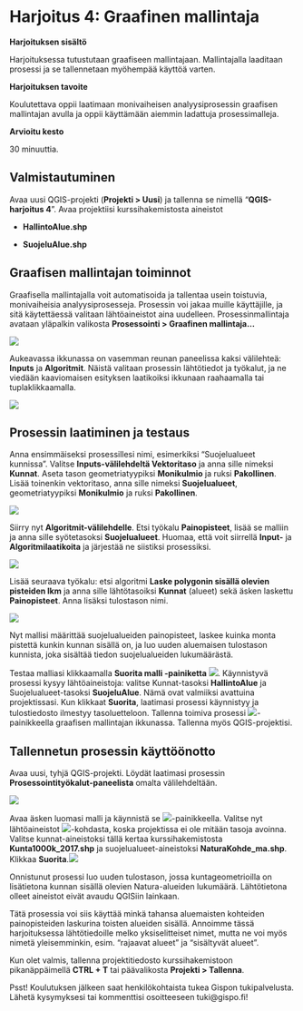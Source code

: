 # Harjoitus 4: Graafinen mallintaja

**Harjoituksen sisältö**

Harjoituksessa tutustutaan graafiseen mallintajaan. Mallintajalla laaditaan prosessi ja se tallennetaan myöhempää käyttöä varten.

**Harjoituksen tavoite**

Koulutettava oppii laatimaan monivaiheisen analyysiprosessin graafisen mallintajan avulla ja oppii käyttämään aiemmin ladattuja prosessimalleja.

**Arvioitu kesto**

30 minuuttia.

## Valmistautuminen

Avaa uusi QGIS-projekti (**Projekti \> Uusi**) ja tallenna se nimellä "**QGIS-harjoitus 4**". Avaa projektiisi kurssihakemistosta aineistot 

-   **HallintoAlue.shp**

-   **SuojeluAlue.shp**

## Graafisen mallintajan toiminnot

Graafisella mallintajalla voit automatisoida ja tallentaa usein toistuvia, monivaiheisia analyysiprosesseja. Prosessin voi jakaa muille käyttäjille, ja sitä käytettäessä valitaan lähtöaineistot aina uudelleen. Prosessinmallintaja avataan yläpalkin valikosta **Prosessointi \> Graafinen mallintaja...** 

![](img/harjoitus_4/image1.png)

Aukeavassa ikkunassa on vasemman reunan paneelissa kaksi välilehteä: **Inputs** ja **Algoritmit**. Näistä valitaan prosessin lähtötiedot ja työkalut, ja ne viedään kaaviomaisen esityksen laatikoiksi ikkunaan raahaamalla tai tuplaklikkaamalla.

![](img/harjoitus_4/image2.png)

## Prosessin laatiminen ja testaus

Anna ensimmäiseksi prosessillesi nimi, esimerkiksi "Suojelualueet kunnissa". Valitse **Inputs-välilehdeltä Vektoritaso** ja anna sille nimeksi **Kunnat**. Aseta tason geometriatyypiksi **Monikulmio** ja ruksi **Pakollinen**. Lisää toinenkin vektoritaso, anna sille nimeksi **Suojelualueet**,  geometriatyypiksi **Monikulmio** ja ruksi **Pakollinen**.

![](img/harjoitus_4/image3.png)

Siirry nyt **Algoritmit-välilehdelle**. Etsi työkalu **Painopisteet**, lisää se malliin ja anna sille syötetasoksi **Suojelualueet**. Huomaa, että voit siirrellä **Input-** ja **Algoritmilaatikoita** ja järjestää ne siistiksi prosessiksi.

![](img/harjoitus_4/image4.png)

Lisää seuraava työkalu: etsi algoritmi **Laske polygonin sisällä olevien pisteiden lkm** ja anna sille lähtötasoiksi **Kunnat** (alueet) sekä äsken laskettu **Painopisteet**. Anna lisäksi tulostason nimi.

![](img/harjoitus_4/image5.png)

Nyt mallisi määrittää suojelualueiden painopisteet, laskee kuinka monta pistettä kunkin kunnan sisällä on, ja luo uuden aluemaisen tulostason kunnista, joka sisältää tiedon suojelualueiden lukumäärästä.  

Testaa malliasi klikkaamalla **Suorita malli -painiketta** ![](img/harjoitus_4/image6.png). Käynnistyvä prosessi kysyy lähtöaineistoja: valitse Kunnat-tasoksi **HallintoAlue** ja Suojelualueet-tasoksi **SuojeluAlue**. Nämä ovat valmiiksi avattuina projektissasi. Kun klikkaat **Suorita**, laatimasi prosessi käynnistyy ja tulostiedosto ilmestyy tasoluetteloon. Tallenna toimiva prosessi ![](img/harjoitus_4/image7.png)-painikkeella graafisen mallintajan ikkunassa. Tallenna myös QGIS-projektisi.

## Tallennetun prosessin käyttöönotto

Avaa uusi, tyhjä QGIS-projekti. Löydät laatimasi prosessin **Prosessointityökalut-paneelista** omalta välilehdeltään.

![](img/harjoitus_4/image8.png)

Avaa äsken luomasi malli ja käynnistä se ![](img/harjoitus_4/image9.png)-painikkeella. Valitse nyt lähtöaineistot ![](img/harjoitus_4/image10.png)-kohdasta, koska projektissa ei ole mitään tasoja avoinna. Valitse kunnat-aineistoksi tällä kertaa kurssihakemistosta **Kunta1000k_2017.shp** ja suojelualueet-aineistoksi **NaturaKohde_ma.shp**. Klikkaa **Suorita**.![](img/harjoitus_4/image11.png)

Onnistunut prosessi luo uuden tulostason, jossa kuntageometrioilla on lisätietona kunnan sisällä olevien Natura-alueiden lukumäärä. Lähtötietona olleet aineistot eivät avaudu QGISiin lainkaan. 

Tätä prosessia voi siis käyttää minkä tahansa aluemaisten kohteiden painopisteiden laskurina toisten alueiden sisällä. Annoimme tässä harjoituksessa lähtötiedoille melko yksiselitteiset nimet, mutta ne voi myös nimetä yleisemminkin, esim. "rajaavat alueet" ja "sisältyvät alueet".

Kun olet valmis, tallenna projektitiedosto kurssihakemistoon pikanäppäimellä **CTRL + T** tai päävalikosta **Projekti \> Tallenna**.

::: hint-box
Psst! Koulutuksen jälkeen saat henkilökohtaista tukea Gispon tukipalvelusta. Lähetä kysymyksesi tai kommenttisi osoitteeseen tuki\@gispo.fi!
:::
